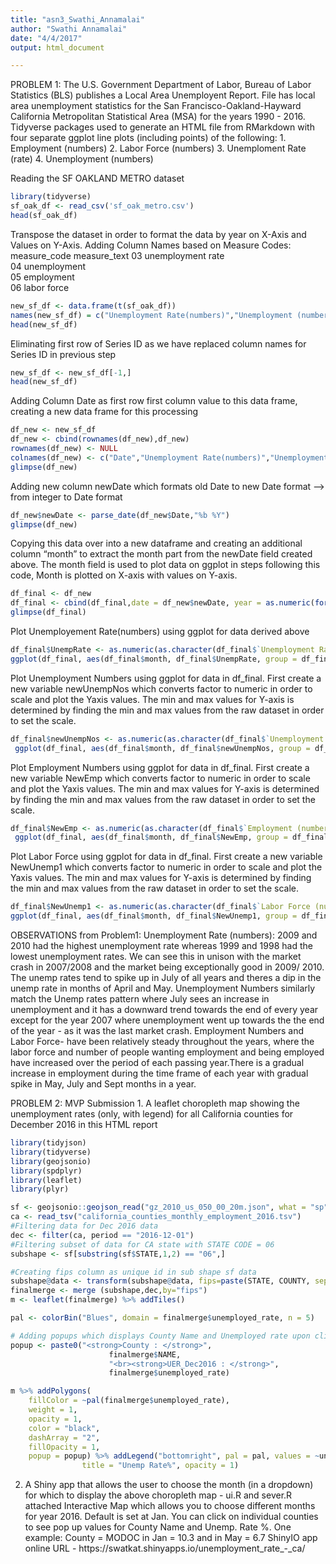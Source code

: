 ```yaml
---
title: "asn3_Swathi_Annamalai"
author: "Swathi Annamalai"
date: "4/4/2017"
output: html_document

---
```

PROBLEM 1: The U.S. Government Department of Labor, Bureau of Labor Statistics (BLS) publishes a Local Area Unemployent Report. File has local area unemployment statistics for the San Francisco-Oakland-Hayward California Metropolitan Statistical Area (MSA) for the years 1990 - 2016.
Tidyverse packages used to generate an HTML file from RMarkdown with four
separate ggplot line plots (including points) of the following:
1. Employment (numbers)
2. Labor Force (numbers)
3. Unemploment Rate (rate)
4. Unemployment (numbers)


Reading the SF OAKLAND METRO dataset
```r
library(tidyverse)
sf_oak_df <- read_csv('sf_oak_metro.csv')
head(sf_oak_df)
```
Transpose the dataset in order to format the data by year on X-Axis and Values on Y-Axis.
Adding Column Names based on Measure Codes: 
measure_code	measure_text
03	unemployment rate	
04	unemployment	
05	employment	
06	labor force	
```r
new_sf_df <- data.frame(t(sf_oak_df))
names(new_sf_df) = c("Unemployment Rate(numbers)","Unemployment (numbers)","Employment (numbers)","Labor Force (numbers)")
head(new_sf_df)
```
Eliminating first row of Series ID as we have replaced column names for Series ID in previous step
```r
new_sf_df <- new_sf_df[-1,]
head(new_sf_df)
```

Adding Column Date as first row first column value to this data frame, creating a new data frame for this processing
```r
df_new <- new_sf_df
df_new <- cbind(rownames(df_new),df_new)
rownames(df_new) <- NULL
colnames(df_new) <- c("Date","Unemployment Rate(numbers)","Unemployment (numbers)","Employment (numbers)","Labor Force (numbers)")
glimpse(df_new)
```
Adding new column newDate which formats old Date to new Date format --> from integer to Date format
```r
df_new$newDate <- parse_date(df_new$Date,"%b %Y")
glimpse(df_new)
```
Copying this data over into a new dataframe and creating an additional column "month" to extract the month part from the newDate field created above. The month field is used to plot data on ggplot in steps following this code, Month is plotted on X-axis with values on Y-axis.
```r
df_final <- df_new
df_final <- cbind(df_final,date = df_new$newDate, year = as.numeric(format(df_new$newDate,format = "%Y")),month = as.numeric(format(df_new$newDate,format = "%m")))
glimpse(df_final)
```
Plot Unemployement Rate(numbers) using ggplot for data derived above
```r
df_final$UnempRate <- as.numeric(as.character(df_final$`Unemployment Rate(numbers)`))
ggplot(df_final, aes(df_final$month, df_final$UnempRate, group = df_final$year, color = factor(year))) + geom_line() + scale_x_continuous(breaks = 1:12, labels = c("Jan","Feb","Mar","Apr","May","Jun","Jul","Aug","Sep","Oct","Nov","Dec")) + labs(x = "Months", y = "Values", title = "Unemployment Rate (numbers): SF-Oakland-Hayward CA Metropolitical Statistical Area") + scale_y_continuous(limits = c(2,10.5))
```
Plot Unemployment Numbers using ggplot for data in df_final. First create a new variable newUnempNos which converts factor to numeric in order to scale and plot the Yaxis values. The min and max values for Y-axis is determined by finding the min and max values from the raw dataset in order to set the scale.
```r
df_final$newUnempNos <- as.numeric(as.character(df_final$`Unemployment (numbers)`))
 ggplot(df_final, aes(df_final$month, df_final$newUnempNos, group = df_final$year, color = factor(year))) + geom_line()  + scale_x_continuous(breaks = 1:12, labels = c("Jan","Feb","Mar","Apr","May","Jun","Jul","Aug","Sep","Oct","Nov","Dec")) + labs(x = "Months", y = "Values", title = "Unemp Numbers: SF-Oakland-Hayward CA Metropolitical Statistical Area") + scale_y_continuous(limits = c(49000,260000))

```
Plot Employment Numbers using ggplot for data in df_final. First create a new variable NewEmp which converts factor to numeric in order to scale and plot the Yaxis values. The min and max values for Y-axis is determined by finding the min and max values from the raw dataset in order to set the scale.
```r
df_final$NewEmp <- as.numeric(as.character(df_final$`Employment (numbers)`))
 ggplot(df_final, aes(df_final$month, df_final$NewEmp, group = df_final$year, color = factor(year))) + geom_line()  + scale_x_continuous(breaks = 1:12, labels = c("Jan","Feb","Mar","Apr","May","Jun","Jul","Aug","Sep","Oct","Nov","Dec")) + labs(x = "Months", y = "Values", title = "Employment Nos: SF-Oakland-Hayward CA Metropolitical Statistical Area") + scale_y_continuous(limits = c(1800000,2600000))
```
Plot Labor Force using ggplot for data in df_final. First create a new variable NewUnemp1 which converts factor to numeric in order to scale and plot the Yaxis values. The min and max values for Y-axis is determined by finding the min and max values from the raw dataset in order to set the scale.
```r
df_final$NewUnemp1 <- as.numeric(as.character(df_final$`Labor Force (numbers)`))
ggplot(df_final, aes(df_final$month, df_final$NewUnemp1, group = df_final$year, color = factor(year))) + geom_line()  + scale_x_continuous(breaks = 1:12, labels = c("Jan","Feb","Mar","Apr","May","Jun","Jul","Aug","Sep","Oct","Nov","Dec")) + labs(x = "Months", y = "Values", title = "Labor Force: SF-Oakland-Hayward CA Metropolitical Statistical Area") + scale_y_continuous(limits = c(1900000,2600000))
```
OBSERVATIONS from Problem1: 
Unemployment Rate (numbers): 2009 and 2010 had the highest unemployment rate whereas 1999 and 1998 had the lowest unemployment rates. We can see this in unison with the market crash in 2007/2008 and the market being exceptionally good in 2009/ 2010. The unemp rates tend to spike up in July of all years and theres a dip in the unemp rate in months of April and May.
Unemployment Numbers similarly match the Unemp rates pattern where July sees an increase in unemployment and it has a downward trend towards the end of every year except for the year 2007 where unemployment went up towards the the end of the year - as it was the last market crash.
Employment Numbers and Labor Force- have been relatively steady throughout the years, where the labor force and number of people wanting employment and being employed have increased over the period of each passing year.There is a gradual increase in employment during the time frame of each year with gradual spike in May, July and Sept months in a year.



PROBLEM 2: MVP Submission
1. A leaflet choropleth map showing the unemployment rates (only, with legend) for all California counties for December 2016 in this HTML report


```r
library(tidyjson)
library(tidyverse)
library(geojsonio)
library(spdplyr)
library(leaflet)
library(plyr)

sf <- geojsonio::geojson_read("gz_2010_us_050_00_20m.json", what = "sp")
ca <- read_tsv("california_counties_monthly_employment_2016.tsv")
#Filtering data for Dec 2016 data
dec <- filter(ca, period == "2016-12-01")  
#Filtering subset of data for CA state with STATE CODE = 06
subshape <- sf[substring(sf$STATE,1,2) == "06",]

#Creating fips column as unique id in sub shape sf data
subshape@data <- transform(subshape@data, fips=paste(STATE, COUNTY, sep=""))
finalmerge <- merge (subshape,dec,by="fips")
m <- leaflet(finalmerge) %>% addTiles()

pal <- colorBin("Blues", domain = finalmerge$unemployed_rate, n = 5)

# Adding popups which displays County Name and Unemployed rate upon clicking on indiidual counties
popup <- paste0("<strong>County : </strong>", 
                      finalmerge$NAME, 
                      "<br><strong>UER_Dec2016 : </strong>", 
                      finalmerge$unemployed_rate)

m %>% addPolygons(
    fillColor = ~pal(finalmerge$unemployed_rate),
    weight = 1,
    opacity = 1,
    color = "black",
    dashArray = "2",
    fillOpacity = 1,
    popup = popup) %>% addLegend("bottomright", pal = pal, values = ~unemployed_rate,
				title = "Unemp Rate%", opacity = 1)

```

2. A Shiny app that allows the user to choose the month (in a dropdown) for which to display the above choropleth map - ui.R and sever.R attached 
Interactive Map which allows you to choose different months for year 2016. Default is set at Jan. You can click on individual counties to see pop up values for County Name and Unemp. Rate %.
One example: County = MODOC in Jan = 10.3 and in May = 6.7
ShinyIO app online URL - https://swatkat.shinyapps.io/unemployment_rate_-_ca/


